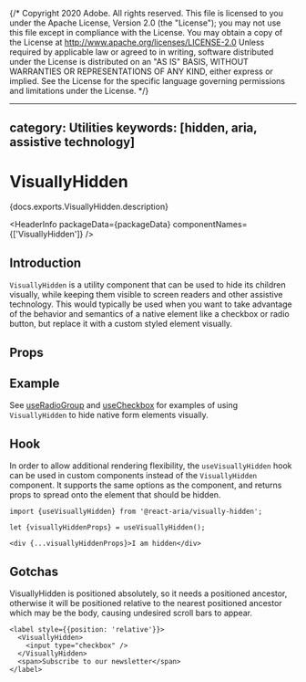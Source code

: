 {/* Copyright 2020 Adobe. All rights reserved.
This file is licensed to you under the Apache License, Version 2.0 (the "License");
you may not use this file except in compliance with the License. You may obtain a copy
of the License at http://www.apache.org/licenses/LICENSE-2.0
Unless required by applicable law or agreed to in writing, software distributed under
the License is distributed on an "AS IS" BASIS, WITHOUT WARRANTIES OR REPRESENTATIONS
OF ANY KIND, either express or implied. See the License for the specific language
governing permissions and limitations under the License. */}



---
category: Utilities
keywords: [hidden, aria, assistive technology]
---

# VisuallyHidden

<PageDescription>{docs.exports.VisuallyHidden.description}</PageDescription>

<HeaderInfo
  packageData={packageData}
  componentNames={['VisuallyHidden']} />

## Introduction

`VisuallyHidden` is a utility component that can be used to hide its children visually,
while keeping them visible to screen readers and other assistive technology. This would
typically be used when you want to take advantage of the behavior and semantics of a
native element like a checkbox or radio button, but replace it with a custom styled
element visually.

## Props

<PropTable links={docs.links} component={docs.exports.VisuallyHidden} />

## Example

See [useRadioGroup](useRadioGroup.html#styling) and [useCheckbox](useCheckbox.html#styling)
for examples of using `VisuallyHidden` to hide native form elements visually.

## Hook

In order to allow additional rendering flexibility, the `useVisuallyHidden` hook can be
used in custom components instead of the `VisuallyHidden` component. It supports the same
options as the component, and returns props to spread onto the element that should be hidden.

<FunctionAPI links={docs.links} function={docs.exports.useVisuallyHidden} />

```tsx
import {useVisuallyHidden} from '@react-aria/visually-hidden';

let {visuallyHiddenProps} = useVisuallyHidden();

<div {...visuallyHiddenProps}>I am hidden</div>
```

## Gotchas

VisuallyHidden is positioned absolutely, so it needs a positioned ancestor, otherwise it will be positioned relative to the nearest positioned ancestor which may be the body, causing undesired scroll bars to appear.

```tsx rendered=false
<label style={{position: 'relative'}}>
  <VisuallyHidden>
    <input type="checkbox" />
  </VisuallyHidden>
  <span>Subscribe to our newsletter</span>
</label>
```

